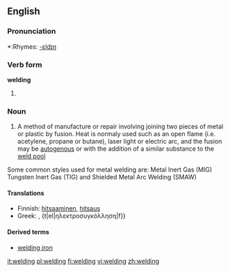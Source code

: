 ==English==
{{wikipedia}}

===Pronunciation===
*:Rhymes: [[Rhymes:English:-ɛldɪŋ|-ɛldɪŋ]]

===Verb form===
'''welding'''

# {{present participle of|weld}}

===Noun===
{{en-noun|-}}

# A method of manufacture or repair involving joining two pieces of metal or plastic by fusion. Heat is normaly used such as an open flame (i.e. acetylene, propane or butane), laser light or electric arc, and the fusion may be [[autogenous]] or with the addition of a similar substance to the [[weld pool]]
Some common styles used for metal welding are:
Metal Inert Gas (MIG)
Tungsten Inert Gas (TIG) and
Shielded Metal Arc Welding (SMAW)

====Translations====
{{trans-top|method involving joining}}
*Finnish: [[hitsaaminen]], [[hitsaus]]
*Greek: {{t|el|οξυγονοκόλληση|f}}, {t|el|ηλεκτροσυγκόλληση|f}}
{{trans-mid}}
{{trans-bottom}}

====Derived terms====
*[[welding iron]]

[[it:welding]]
[[pl:welding]]
[[fi:welding]]
[[vi:welding]]
[[zh:welding]]